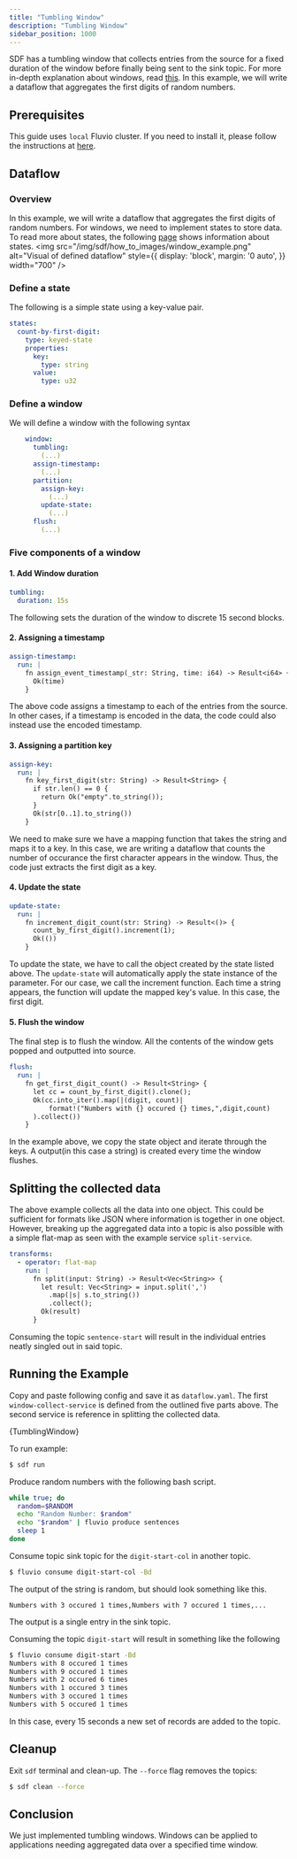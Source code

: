 ```yaml
---
title: "Tumbling Window"
description: "Tumbling Window"
sidebar_position: 1000
---
```



SDF has a tumbling window that collects entries from the source for a fixed duration of the window before finally being sent to the sink topic. For more in-depth explanation about windows, read [this][windows]. In this example, we will write a dataflow that aggregates the first digits of random numbers.

## Prerequisites

This guide uses `local` Fluvio cluster. If you need to install it, please follow the instructions at [here][installation].

## Dataflow
### Overview
In this example, we will write a dataflow that aggregates the first digits of random numbers. For windows, we need to implement states to store data. To read more about states, the following [page][state] shows information about states. 
<img src="/img/sdf/how_to_images/window_example.png" alt="Visual of defined dataflow"  style={{ display: 'block', margin: '0 auto', }} width="700" />

### Define a state

The following is a simple state using a key-value pair.
```YAML
states:
  count-by-first-digit:
    type: keyed-state
    properties:
      key: 
        type: string
      value:
        type: u32   
```

### Define a window

We will define a window with the following syntax
```YAML
    window: 
      tumbling: 
        (...)
      assign-timestamp:
        (...)
      partition:
        assign-key:
          (...)
        update-state:
          (...)
      flush:
        (...)
```

### Five components of a window

#### 1. Add Window duration
```YAML
tumbling: 
  duration: 15s
```
The following sets the duration of the window to discrete 15 second blocks.

#### 2. Assigning a timestamp

```YAML
assign-timestamp:
  run: | 
    fn assign_event_timestamp(_str: String, time: i64) -> Result<i64> {
      Ok(time)
    }
```
The above code assigns a timestamp to each of the entries from the source. In other cases, if a timestamp is encoded in the data, the code could also instead use the encoded timestamp.

#### 3. Assigning a partition key

```YAML
assign-key:
  run: |
    fn key_first_digit(str: String) -> Result<String> {
      if str.len() == 0 {
        return Ok("empty".to_string());
      }
      Ok(str[0..1].to_string())
    }
```
We need to make sure we have a mapping function that takes the string and maps it to a key. In this case, we are writing a dataflow that counts the number of occurance the first character appears in the window. Thus, the code just extracts the first digit as a key.

#### 4. Update the state

```YAML
update-state:
  run: |
    fn increment_digit_count(str: String) -> Result<()> {
      count_by_first_digit().increment(1);
      Ok(())
    }
```
To update the state, we have to call the object created by the state listed above. The `update-state` will automatically apply the state instance of the parameter. For our case, we call the increment function. Each time a string appears, the function will update the mapped key's value. In this case, the first digit.

#### 5. Flush the window

The final step is to flush the window. All the contents of the window gets popped and outputted into source.
```YAML
flush:
  run: |
    fn get_first_digit_count() -> Result<String> {
      let cc = count_by_first_digit().clone();
      Ok(cc.into_iter().map(|(digit, count)|
          format!("Numbers with {} occured {} times,",digit,count)
      ).collect())
    }
```
In the example above, we copy the state object and iterate through the keys. A output(in this case a string) is created every time the window flushes. 

## Splitting the collected data

The above example collects all the data into one object. This could be sufficient for formats like JSON where information is together in one object. However, breaking up the aggregated data into a topic is also possible with a simple flat-map as seen with the example service `split-service`.

```YAML
transforms:
  - operator: flat-map
    run: |
      fn split(input: String) -> Result<Vec<String>> {
        let result: Vec<String> = input.split(',')
          .map(|s| s.to_string())
          .collect();
        Ok(result)
      }
```

Consuming the topic `sentence-start` will result in the individual entries neatly singled out in said topic.

## Running the Example

Copy and paste following config and save it as `dataflow.yaml`. The first `window-collect-service` is defined from the outlined five parts above. The second service is reference in splitting the collected data.

<CodeBlock language="yaml">{TumblingWindow}</CodeBlock>

To run example:
```bash copy="cmd"
$ sdf run
```

Produce random numbers with the following bash script.

```bash copy="cmd"
while true; do
  random=$RANDOM
  echo "Random Number: $random"
  echo "$random" | fluvio produce sentences
  sleep 1  
done
```

Consume topic sink topic for the `digit-start-col` in another topic.

```bash copy="cmd"
$ fluvio consume digit-start-col -Bd
```

The output of the string is random, but should look something like this.
```
Numbers with 3 occured 1 times,Numbers with 7 occured 1 times,...
```
The output is a single entry in the sink topic.

Consuming the topic `digit-start` will result in something like the following
```bash copy="cmd"
$ fluvio consume digit-start -Bd
Numbers with 8 occured 1 times
Numbers with 9 occured 1 times
Numbers with 2 occured 6 times
Numbers with 1 occured 3 times
Numbers with 3 occured 1 times
Numbers with 5 occured 1 times
```
In this case, every 15 seconds a new set of records are added to the topic.

## Cleanup

Exit `sdf` terminal and clean-up. The `--force` flag removes the topics:

```bash copy="cmd"
$ sdf clean --force
```


## Conclusion

We just implemented tumbling windows. Windows can be applied to applications needing aggregated data over a specified time window.

[installation]: /docs/fluvio/quickstart#install-fluvio
[windows]: /sdf/concepts/window-processing
[state]: /sdf/concepts/state